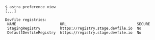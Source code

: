 ```console
$ astra preference view
[...]

Devfile registries:
 NAME                    URL                                SECURE
 StagingRegistry         https://registry.stage.devfile.io  No
 DefaultDevfileRegistry  https://registry.stage.devfile.io  No
```